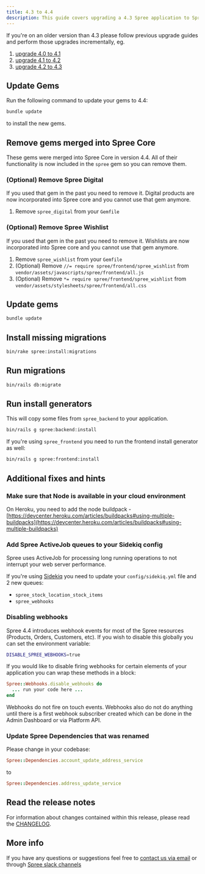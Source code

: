 ```yaml
---
title: 4.3 to 4.4
description: This guide covers upgrading a 4.3 Spree application to Spree 4.4.
---
```


<Note>
If you're on an older version than 4.3 please follow previous upgrade guides and perform those upgrades incrementally, eg.

1. [upgrade 4.0 to 4.1](4.0-to-4.1)
2. [upgrade 4.1 to 4.2](4.1-to-4.2)
3. [upgrade 4.2 to 4.3](4.2-to-4.3)
</Note>

## Update Gems

Run the following command to update your gems to 4.4:

```bash
bundle update
```

to install the new gems.

## Remove gems merged into Spree Core

These gems were merged into Spree Core in version 4.4. All of their functionality is now included in the `spree` gem so you can remove them.

### (Optional) Remove Spree Digital

If you used that gem in the past you need to remove it. Digital products are now incorporated into Spree core and you cannot use that gem anymore.

1. Remove `spree_digital` from your `Gemfile`

### (Optional) Remove Spree Wishlist

If you used that gem in the past you need to remove it. Wishlists are now incorporated into Spree core and you cannot use that gem anymore.

1. Remove `spree_wishlist` from your `Gemfile`
2. (Optional) Remove `//= require spree/frontend/spree_wishlist` from `vendor/assets/javascripts/spree/frontend/all.js`
3. (Optional) Remove `*= require spree/frontend/spree_wishlist` from `vendor/assets/stylesheets/spree/frontend/all.css`

## Update gems

```bash
bundle update
```

## Install missing migrations

```bash
bin/rake spree:install:migrations
```

## Run migrations

```bash
bin/rails db:migrate
```

## Run install generators

This will copy some files from `spree_backend` to your application.

```bash
bin/rails g spree:backend:install
```

If you're using `spree_frontend` you need to run the frontend install generator as well:

```bash
bin/rails g spree:frontend:install
```

## Additional fixes and hints

### Make sure that Node is available in your cloud environment

On Heroku, you need to add the node buildpack - [https://devcenter.heroku.com/articles/buildpacks#using-multiple-buildpacks](https://devcenter.heroku.com/articles/buildpacks#using-multiple-buildpacks)

### Add Spree ActiveJob queues to your Sidekiq config

Spree uses ActiveJob for processing long running operations to not interrupt your web server performance.

If you're using [Sidekiq](https://github.com/mperham/sidekiq) you need to update your `config/sidekiq.yml` file and 2 new queues:

* `spree_stock_location_stock_items`
* `spree_webhooks`

### Disabling webhooks

Spree 4.4 introduces webhook events for most of the Spree resources (Products, Orders, Customers, etc). If you wish to disable this globally you can set the environment variable:

```bash
DISABLE_SPREE_WEBHOOKS=true
```

If you would like to disable firing webhooks for certain elements of your application you can wrap these methods in a block:

```ruby
Spree::Webhooks.disable_webhooks do
  ... run your code here ...
end
```

Webhooks do not fire on touch events. Webhooks also do not do anything until there is a first webhook subscriber created which can be done in the Admin Dashboard or via Platform API.

### Update Spree Dependencies that was renamed

Please change in your codebase:

```ruby
Spree::Dependencies.account_update_address_service
```

to

```ruby
Spree::Dependencies.address_update_service
```

## Read the release notes

For information about changes contained within this release, please read the [CHANGELOG](https://github.com/spree/spree/releases/tag/v4.4.0).

## More info

If you have any questions or suggestions feel free to [contact us via email](https://spreecommerce.org/contact) or through [Spree slack channels](http://slack.spreecommerce.org/)
